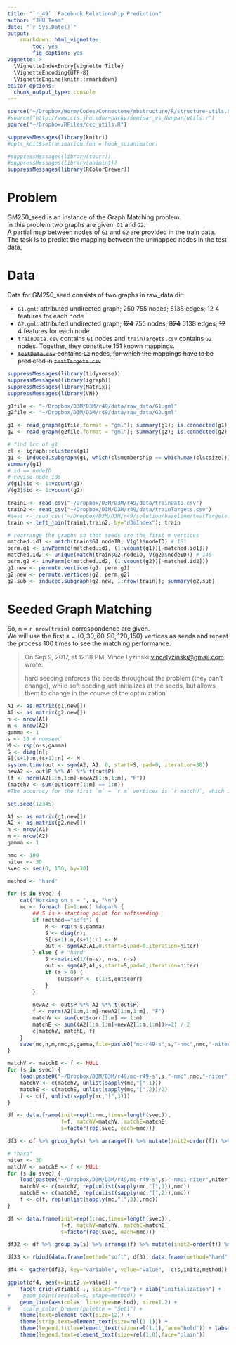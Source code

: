 ```yaml
---
title: "`r_49`: Facebook Relationship Prediction"
author: "JHU Team"
date: "`r Sys.Date()`"
output: 
    rmarkdown::html_vignette:
        toc: yes
        fig_caption: yes
vignette: >
  \VignetteIndexEntry{Vignette Title}
  \VignetteEncoding{UTF-8}
  \VignetteEngine{knitr::rmarkdown}
editor_options: 
  chunk_output_type: console
---
```


```r
source("~/Dropbox/Worm/Codes/Connectome/mbstructure/R/structure-utils.R")
#source("http://www.cis.jhu.edu/~parky/Semipar_vs_Nonpar/utils.r")
source("~/Dropbox/RFiles/ccc_utils.R")

suppressMessages(library(knitr))
#opts_knit$set(animation.fun = hook_scianimator)

#suppressMessages(library(tourr))
#suppressMessages(library(animint))
suppressMessages(library(RColorBrewer))
```

# Problem 

GM250_seed is an instance of the Graph Matching problem.   
In this problem two graphs are given. `G1` and `G2`.  
A partial map between nodes of `G1` and `G2` are provided in the train data.  
The task is to predict the mapping between the unmapped nodes in the test data.

# Data

Data for GM250_seed consists of two graphs in raw_data dir:  

* `G1.gml`: attributed undirected graph; ~~250~~ 755 nodes; 5138 edges; ~~12~~ 4 features for each node
* `G2.gml`: attributed undirected graph; ~~124~~ 755 nodes; ~~324~~ 5138 edges; ~~12~~ 4 features for each node
* `trainData.csv` contains `G1` nodes and `trainTargets.csv` contains `G2` nodes. Together, they constitute 151 known mappings.
* ~~`testData.csv` contains `G2` nodes, for which the mappings have to be predicted in `testTargets.csv`~~

```r
suppressMessages(library(tidyverse))
suppressMessages(library(igraph))
suppressMessages(library(Matrix))
suppressMessages(library(VN))

g1file <- "~/Dropbox/D3M/D3M/r49/data/raw_data/G1.gml"
g2file <- "~/Dropbox/D3M/D3M/r49/data/raw_data/G2.gml"

g1 <- read_graph(g1file,format = "gml"); summary(g1); is.connected(g1)
g2 <- read_graph(g2file,format = "gml"); summary(g2); is.connected(g2)

# find lcc of g1
cl <- igraph::clusters(g1)
g1 <- induced.subgraph(g1, which(cl$membership == which.max(cl$csize)))
summary(g1)
# id == nodeID
# revise node ids
V(g1)$id <- 1:vcount(g1)
V(g2)$id <- 1:vcount(g2)
```

```r
train1 <- read_csv("~/Dropbox/D3M/D3M/r49/data/trainData.csv")
train2 <- read_csv("~/Dropbox/D3M/D3M/r49/data/trainTargets.csv")
#test <- read_csv("~/Dropbox/D3M/D3M/r49/solution/baseline/testTargets.csv")
train <- left_join(train1,train2, by="d3mIndex"); train
```

```r
# rearrange the graphs so that seeds are the first m vertices
matched.id1 <- match(train$G1.nodeID, V(g1)$nodeID) # 151
perm.g1 <- invPerm(c(matched.id1, (1:vcount(g1))[-matched.id1]))
matched.id2 <- unique(match(train$G2.nodeID, V(g2)$nodeID)) # 145
perm.g2 <- invPerm(c(matched.id2, (1:vcount(g2))[-matched.id2]))
g1.new <- permute.vertices(g1, perm.g1)
g2.new <- permute.vertices(g2, perm.g2)
g2.sub <- induced.subgraph(g2.new, 1:nrow(train)); summary(g2.sub)
```

# Seeded Graph Matching 

So, `m` = `r nrow(train)` correspondence are given.  
We will use the first $s = \{0,30,60,90,120, 150\}$ vertices as seeds and repeat the process 100 times to see the matching performance.


>On Sep 9, 2017, at 12:18 PM, Vince Lyzinski <vincelyzinski@gmail.com> wrote:
>
>hard seeding enforces the seeds throughout the problem (they can't change), while
soft seeding just initializes at the seeds, but allows them to change in the course of the optimization


```r
A1 <- as.matrix(g1.new[])
A2 <- as.matrix(g2.new[])
n <- nrow(A1)
m <- nrow(A2)
gamma <- 1
s <- 10 # numseed
M <- rsp(n-s,gamma)
S <- diag(n);
S[(s+1):n,(s+1):n] <- M
system.time(out <- sgm(A2, A1, 0, start=S, pad=0, iteration=30))
newA2 <- out$P %*% A1 %*% t(out$P)
(f <- norm(A2[1:m,1:m]-newA2[1:m,1:m], "F"))
(matchV <- sum(out$corr[1:m] == 1:m))
#The accuracy for the first `m` = `r m` vertices is `r matchV`, which is `r matchV/m`%.
```


```r
set.seed(12345)

A1 <- as.matrix(g1.new[])
A2 <- as.matrix(g2.new[])
n <- nrow(A1)
m <- nrow(A2)
gamma <- 1

nmc <- 100
niter <- 30
svec <- seq(0, 150, by=30)
```
```r
method <- "hard"

for (s in svec) {
    cat("Working on s = ", s, "\n")
    mc <- foreach (i=1:nmc) %dopar% {
        ## S is a starting point for softseeding
        if (method=="soft") {
            M <- rsp(n-s,gamma)
            S <- diag(n);
            S[(s+1):n,(s+1):n] <- M
            out <- sgm(A2,A1,0,start=S,pad=0,iteration=niter)
        } else { # "hard"
            S <-matrix(1/(n-s), n-s, n-s) 
            out <- sgm(A2,A1,s,start=S,pad=0,iteration=niter)
            if (s > 0) {
                out$corr <- c(1:s,out$corr)  
            }
        }
        
        newA2 <- out$P %*% A1 %*% t(out$P)
        f <- norm(A2[1:m,1:m]-newA2[1:m,1:m], "F")
        matchV <- sum(out$corr[1:m] == 1:m)
        matchE <- sum((A2[1:m,1:m]+newA2[1:m,1:m])>=2) / 2
        c(matchV, matchE, f)
    }
    save(mc,n,m,nmc,s,gamma,file=paste0("mc-r49-s",s,"-nmc",nmc,"-niter",niter,"-",method,".Rbin"))
}
```
```r
matchV <- matchE <- f <- NULL
for (s in svec) {
    load(paste0("~/Dropbox/D3M/D3M/r49/mc-r49-s",s,"-nmc",nmc,"-niter",niter,".Rbin"))
    matchV <- c(matchV, unlist(sapply(mc,"[",1)))
    matchE <- c(matchE, unlist(sapply(mc,"[",2))/2)
    f <- c(f, unlist(sapply(mc,"[",3)))
}

df <- data.frame(init=rep(1:nmc,times=length(svec)),
                 f=f, matchV=matchV, matchE=matchE,
                 s=factor(rep(svec, each=nmc)))

df3 <- df %>% group_by(s) %>% arrange(f) %>% mutate(init2=order(f)) %>% select(-init)

# "hard"
niter <- 30
matchV <- matchE <- f <- NULL
for (s in svec) {
    load(paste0("~/Dropbox/D3M/D3M/r49/mc-r49-s",s,"-nmc1-niter",niter,"-hard.Rbin")); nmc=100
    matchV <- c(matchV, rep(unlist(sapply(mc,"[",1)),nmc))
    matchE <- c(matchE, rep(unlist(sapply(mc,"[",2)),nmc))
    f <- c(f, rep(unlist(sapply(mc,"[",3)),nmc))
}

df <- data.frame(init=rep(1:nmc,times=length(svec)),
                 f=f, matchV=matchV, matchE=matchE,
                 s=factor(rep(svec, each=nmc)))

df32 <- df %>% group_by(s) %>% arrange(f) %>% mutate(init2=order(f)) %>% select(-init)

df33 <- rbind(data.frame(method="soft", df3), data.frame(method="hard", df32))

df4 <- gather(df33, key="variable", value="value", -c(s,init2,method))

ggplot(df4, aes(x=init2,y=value)) +
    facet_grid(variable~., scales="free") + xlab("initialization") +
#    geom_point(aes(col=s, shape=method)) +
    geom_line(aes(col=s, linetype=method), size=1.2) + 
#    scale_color_brewer(palette = "Set1") +
    theme(text=element_text(size=12)) + 
    theme(strip.text=element_text(size=rel(1.1))) +
    theme(legend.title=element_text(size=rel(1.1),face="bold")) + labs(color="seeds") +
    theme(legend.text=element_text(size=rel(1.0),face="plain"))
```
